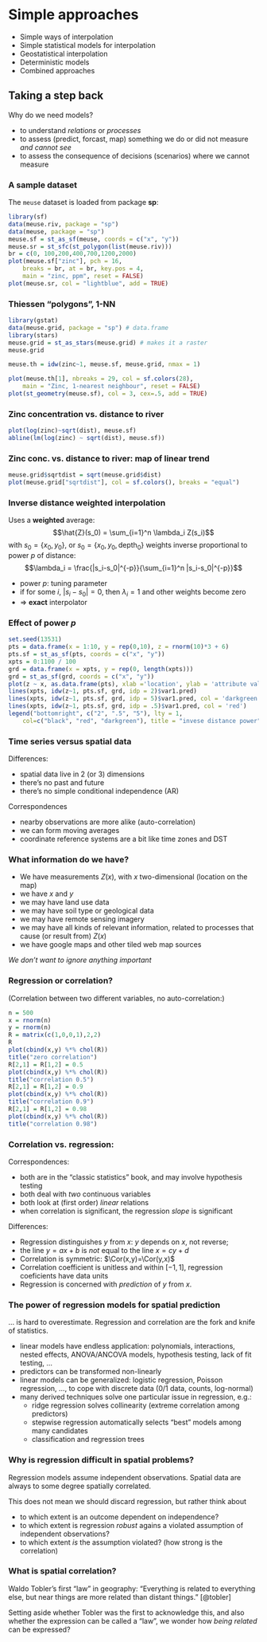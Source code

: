# Simple approaches
$$
\newcommand{\Cor}{{\rm Corr}}
$$

* Simple ways of interpolation
* Simple statistical models for interpolation
* Geostatistical interpolation
* Deterministic models
* Combined approaches

## Taking a step back
Why do we need models?

* to understand _relations_ or _processes_
* to assess (predict, forcast, map) something we do or did not measure _and cannot see_
* to assess the consequence of decisions (scenarios) where we cannot measure

### A sample dataset

The `meuse` dataset is loaded from package **sp**:

```r
library(sf)
data(meuse.riv, package = "sp")
data(meuse, package = "sp")
meuse.sf = st_as_sf(meuse, coords = c("x", "y"))
meuse.sr = st_sfc(st_polygon(list(meuse.riv)))
br = c(0, 100,200,400,700,1200,2000)
plot(meuse.sf["zinc"], pch = 16,
    breaks = br, at = br, key.pos = 4,
    main = "zinc, ppm", reset = FALSE)
plot(meuse.sr, col = "lightblue", add = TRUE)
```

### Thiessen "polygons", 1-NN
```r

library(gstat)
data(meuse.grid, package = "sp") # data.frame
library(stars)
meuse.grid = st_as_stars(meuse.grid) # makes it a raster
meuse.grid

meuse.th = idw(zinc~1, meuse.sf, meuse.grid, nmax = 1)

plot(meuse.th[1], nbreaks = 29, col = sf.colors(28),
	main = "Zinc, 1-nearest neighbour", reset = FALSE)
plot(st_geometry(meuse.sf), col = 3, cex=.5, add = TRUE)
```

### Zinc concentration vs. distance to river
```r
plot(log(zinc)~sqrt(dist), meuse.sf)
abline(lm(log(zinc) ~ sqrt(dist), meuse.sf))
```

### Zinc conc. vs. distance to river: map of linear trend
```r
meuse.grid$sqrtdist = sqrt(meuse.grid$dist)
plot(meuse.grid["sqrtdist"], col = sf.colors(), breaks = "equal")
```

### Inverse distance weighted interpolation
Uses a **weighted** average:
$$\hat{Z}(s_0) = \sum_{i=1}^n \lambda_i Z(s_i)$$
with $s_0 = \{x_0, y_0\}$,
or $s_0 = \{x_0, y_0, \mbox{depth}_0\}$
weights inverse proportional to power $p$ of distance:
$$\lambda_i = \frac{|s_i-s_0|^{-p}}{\sum_{i=1}^n |s_i-s_0|^{-p}}$$

* power $p$: tuning parameter
* if for some $i$, $|s_i-s_0| = 0$, then $\lambda_i = 1$ and other weights become zero
* $\Rightarrow$ **exact** interpolator

### Effect of power $p$
```r
set.seed(13531)
pts = data.frame(x = 1:10, y = rep(0,10), z = rnorm(10)*3 + 6)
pts.sf = st_as_sf(pts, coords = c("x", "y"))
xpts = 0:1100 / 100
grd = data.frame(x = xpts, y = rep(0, length(xpts)))
grd = st_as_sf(grd, coords = c("x", "y"))
plot(z ~ x, as.data.frame(pts), xlab ='location', ylab = 'attribute value')
lines(xpts, idw(z~1, pts.sf, grd, idp = 2)$var1.pred)
lines(xpts, idw(z~1, pts.sf, grd, idp = 5)$var1.pred, col = 'darkgreen')
lines(xpts, idw(z~1, pts.sf, grd, idp = .5)$var1.pred, col = 'red')
legend("bottomright", c("2", ".5", "5"), lty = 1, 
	col=c("black", "red", "darkgreen"), title = "invese distance power")
```

### Time series versus spatial data

Differences:
 
* spatial data live in 2 (or 3) dimensions
* there's no past and future
* there's no simple conditional independence (AR)

Correspondences

* nearby observations are more alike (auto-correlation)
* we can form moving averages
* coordinate reference systems are a bit like time zones and DST

### What information do we have?
 
* We have measurements $Z(x)$, with $x$ two-dimensional (location on the map)
* we have $x$ and $y$
* we may have land use data 
* we may have soil type or geological data 
* we may have remote sensing imagery 
* we may have all kinds of relevant information, related to processes that cause (or result from) $Z(x)$ 
* we have google maps and other tiled web map sources

_We don't want to ignore anything important_

### Regression or correlation?
(Correlation between two different variables, no auto-correlation:) 
```r
n = 500
x = rnorm(n)
y = rnorm(n)
R = matrix(c(1,0,0,1),2,2)
R
plot(cbind(x,y) %*% chol(R))
title("zero correlation")
R[2,1] = R[1,2] = 0.5
plot(cbind(x,y) %*% chol(R))
title("correlation 0.5")
R[2,1] = R[1,2] = 0.9
plot(cbind(x,y) %*% chol(R))
title("correlation 0.9")
R[2,1] = R[1,2] = 0.98
plot(cbind(x,y) %*% chol(R))
title("correlation 0.98")
```

### Correlation vs. regression:

Correspondences:

* both are in the "classic statistics" book, and may involve hypothesis testing
* both deal with _two_ continuous variables
* both look at (first order) _linear_ relations
* when correlation is significant, the regression _slope_ is significant

Differences:

* Regression distinguishes $y$ from $x$: $y$ depends on $x$, not reverse;
* the line $y=ax+b$ is _not_ equal to the line $x = cy + d$
* Correlation is symmetric: $\Cor(x,y)=\Cor(y,x)$
* Correlation coefficient is unitless and within $[-1,1]$, regression coeficients have data units
* Regression is concerned with _prediction_ of $y$ from $x$.

### The power of regression models for spatial prediction

... is hard to overestimate. Regression and correlation are the
fork and knife of statistics.

* linear models have endless application: polynomials, interactions, nested effects, ANOVA/ANCOVA models, hypothesis testing, lack of fit testing, ...
* predictors can be transformed non-linearly
* linear models can be generalized: logistic regression, Poisson regression, ..., to cope with discrete data (0/1 data, counts, log-normal)
* many derived techniques solve one particular issue in regression, e.g.:
    * ridge regression solves collinearity (extreme correlation among predictors)
    * stepwise regression automatically selects "best" models among many candidates
    * classification and regression trees

### Why is regression difficult in spatial problems?

Regression models assume independent observations. Spatial data are always
to some degree spatially correlated. 

This does not mean we should discard regression, but rather think about

* to which extent is an outcome dependent on independence?
* to which extent is regression _robust_ agains a violated assumption of independent observations?
* to which extent _is_ the assumption violated? (how strong is the correlation)

### What is spatial correlation?

Waldo Tobler's first "law" in geography: "Everything is related
to everything else, but near things are more related than distant
things." [@tobler]

Setting aside whether Tobler was the first to acknowledge this,
and also whether the expression can be called a "law", we wonder
how _being related_ can be expressed?
